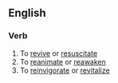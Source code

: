==English==
===Verb===
{{en-verb|revivifies|revivifying|revivified}}
# To [[revive]] or [[resuscitate]]
# To [[reanimate]] or [[reawaken]]
# To [[reinvigorate]] or [[revitalize]]